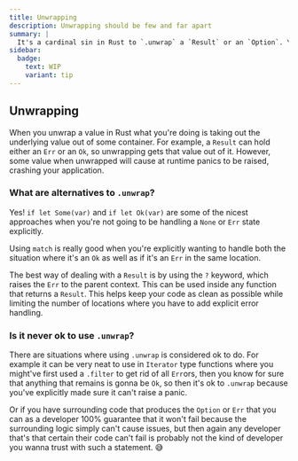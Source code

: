```yaml
---
title: Unwrapping
description: Unwrapping should be few and far apart
summary: |
  It's a cardinal sin in Rust to `.unwrap` a `Result` or an `Option`. You should be using things like `if let Some(var)` or `if let Ok(var)` instead, or `match` if you're explicitly handling the `Err`. Otherwise `.unwrap` is just gonna potentially cause you at runtime errors that are hard to debug.
sidebar:
  badge:
    text: WIP
    variant: tip
---
```


## Unwrapping

When you unwrap a value in Rust what you're doing is taking out the underlying value out of some container. For example, a `Result` can hold either an `Err` or an `Ok`, so unwrapping gets that value out of it. However, some value when unwrapped will cause at runtime panics to be raised, crashing your application.

### What are alternatives to `.unwrap`?

Yes! `if let Some(var)` and `if let Ok(var)` are some of the nicest approaches when you're not going to be handling a `None` or `Err` state explicitly.

Using `match` is really good when you're explicitly wanting to handle both the situation where it's an `Ok` as well as if it's an `Err` in the same location.

The best way of dealing with a `Result` is by using the `?` keyword, which raises the `Err` to the parent context. This can be used inside any function that returns a `Result`. This helps keep your code as clean as possible while limiting the number of locations where you have to add explicit error handling.

### Is it never ok to use `.unwrap`?

There are situations where using `.unwrap` is considered ok to do. For example it can be very neat to use in `Iterator` type functions where you might've first used a `.filter` to get rid of all `Err`ors, then you know for sure that anything that remains is gonna be `Ok`, so then it's ok to `.unwrap` because you've explicitly made sure it can't raise a panic.

Or if you have surrounding code that produces the `Option` or `Err` that you can as a developer 100% guarantee that it won't fail because the surrounding logic simply can't cause issues, but then again any developer that's that certain their code can't fail is probably not the kind of developer you wanna trust with such a statement. 😅
